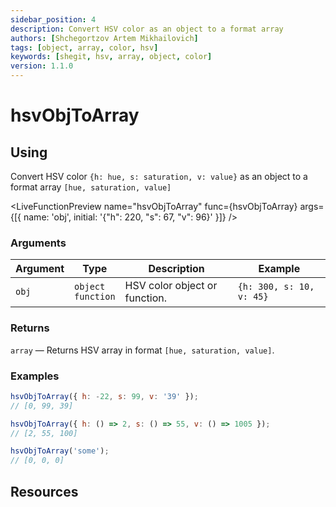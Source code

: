 ```yaml
---
sidebar_position: 4
description: Convert HSV color as an object to a format array
authors: [Shchegortzov Artem Mikhailovich]
tags: [object, array, color, hsv]
keywords: [shegit, hsv, array, object, color]
version: 1.1.0
---
```




# hsvObjToArray

## Using

Convert HSV color `{h: hue, s: saturation, v: value}` as an object to a format array `[hue, saturation, value]`

<LiveFunctionPreview
  name="hsvObjToArray"
  func={hsvObjToArray}
  args={[{ name: 'obj', initial: '{"h": 220, "s": 67, "v": 96}' }]}
/>

### Arguments

| Argument | Type                       | Description                   | Example                  |
| -------- | -------------------------- | ----------------------------- | ------------------------ |
| `obj`    | `object` <br /> `function` | HSV color object or function. | `{h: 300, s: 10, v: 45}` |

### Returns

`array` — Returns HSV array in format `[hue, saturation, value]`.

### Examples

```js
hsvObjToArray({ h: -22, s: 99, v: '39' });
// [0, 99, 39]

hsvObjToArray({ h: () => 2, s: () => 55, v: () => 1005 });
// [2, 55, 100]

hsvObjToArray('some');
// [0, 0, 0]
```

## Resources

<Resources constants={constants} />
